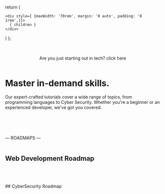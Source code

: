 
  return (
    
    <div style={ {maxWidth: '70rem', margin: '0 auto', padding: '0 1rem',}}>
      { children }
    </div>
   
  )
};





  



<Hero />


<Wrapper>




<br/>
<br/>
<center><BegButton href="/getstarted" >Are you just starting out in tech? click here</BegButton></center>
<br/>
 
    
# Master in-demand skills. 
Our expert-crafted tutorials cover a wide range of topics, from programming languages to Cyber Security.  Whether you're a beginner or an experienced developer, we've got you covered.

<br/>
<ProgrammingLanguagesGrid />
<br/>
<br/>
<br/>
<div style={{fontSize:45, textAlign:'center', fontWeight:700,}}>&mdash; ROADMAPS &mdash;</div>
<br/>

## Web Development Roadmap
<br/>
<CareerPath />
<br/>
<br/>
## CyberSecurity Roadmap
<br/>
<Roadmap/>
</Wrapper>